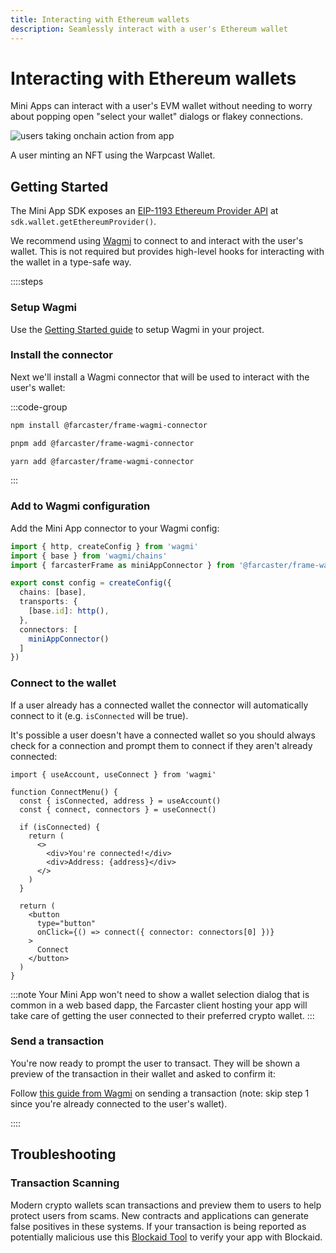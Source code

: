 ```yaml
---
title: Interacting with Ethereum wallets
description: Seamlessly interact with a user's Ethereum wallet
---
```



# Interacting with Ethereum wallets

Mini Apps can interact with a user's EVM wallet without needing to worry
about popping open "select your wallet" dialogs or flakey connections.

![users taking onchain action from app](/transaction-preview.png)

<Caption>
  A user minting an NFT using the Warpcast Wallet.
</Caption>


## Getting Started

The Mini App SDK exposes an [EIP-1193 Ethereum Provider
API](https://eips.ethereum.org/EIPS/eip-1193) at `sdk.wallet.getEthereumProvider()`.

We recommend using [Wagmi](https://wagmi.sh) to connect to and interact with
the user's wallet. This is not required but provides high-level hooks for
interacting with the wallet in a type-safe way.

::::steps
### Setup Wagmi

Use the [Getting Started
guide](https://wagmi.sh/react/getting-started#manual-installation) to setup
Wagmi in your project.

### Install the connector

Next we'll install a Wagmi connector that will be used to interact with the
user's wallet:

:::code-group

```bash [npm]
npm install @farcaster/frame-wagmi-connector
```

```bash [pnpm]
pnpm add @farcaster/frame-wagmi-connector
```

```bash [yarn]
yarn add @farcaster/frame-wagmi-connector
```

:::

### Add to Wagmi configuration

Add the Mini App connector to your Wagmi config:

```ts
import { http, createConfig } from 'wagmi'
import { base } from 'wagmi/chains'
import { farcasterFrame as miniAppConnector } from '@farcaster/frame-wagmi-connector'

export const config = createConfig({
  chains: [base],
  transports: {
    [base.id]: http(),
  },
  connectors: [
    miniAppConnector()
  ]
})
```

### Connect to the wallet

If a user already has a connected wallet the connector will automatically
connect to it (e.g. `isConnected` will be true). 

It's possible a user doesn't have a connected wallet so you should always check
for a connection and prompt them to connect if they aren't already connected:

```tsx 
import { useAccount, useConnect } from 'wagmi'

function ConnectMenu() {
  const { isConnected, address } = useAccount()
  const { connect, connectors } = useConnect()

  if (isConnected) {
    return (
      <>
        <div>You're connected!</div>
        <div>Address: {address}</div>
      </>
    )
  }

  return (
    <button
      type="button"
      onClick={() => connect({ connector: connectors[0] })}
    >
      Connect
    </button>
  )
}
```

:::note
Your Mini App won't need to show a wallet selection dialog that is common in a
web based dapp, the Farcaster client hosting your app will take care of getting
the user connected to their preferred crypto wallet.
:::


### Send a transaction

You're now ready to prompt the user to transact. They will be shown a preview
of the transaction in their wallet and asked to confirm it:


Follow [this guide from
Wagmi](https://wagmi.sh/react/guides/send-transaction#_2-create-a-new-component)
on sending a transaction (note: skip step 1 since you're already connected to
the user's wallet).

::::


## Troubleshooting

### Transaction Scanning

Modern crypto wallets scan transactions and preview them to users to help
protect users from scams. New contracts and applications can generate false
positives in these systems. If your transaction is being reported as
potentially malicious use this [Blockaid
Tool](https://report.blockaid.io/verifiedProject) to verify your app with
Blockaid.
